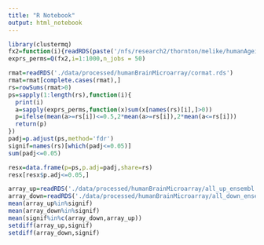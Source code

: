 ```yaml
---
title: "R Notebook"
output: html_notebook
---
```


```r
library(clustermq)
fx2=function(i){readRDS(paste('/nfs/research2/thornton/melike/humanAgeing_CMap/data/processed/permutation/cormat/perm',i,'.rds',sep=''))}
exprs_perms=Q(fx2,i=1:1000,n_jobs = 50)
```

```r
rmat=readRDS('./data/processed/humanBrainMicroarray/cormat.rds')
rmat=rmat[complete.cases(rmat),]
rs=rowSums(rmat>0)
ps=sapply(1:length(rs),function(i){
  print(i)
  a=sapply(exprs_perms,function(x)sum(x[names(rs)[i],]>0))
  p=ifelse(mean(a>=rs[i])<=0.5,2*mean(a>=rs[i]),2*mean(a<=rs[i]))
  return(p)
})
padj=p.adjust(ps,method='fdr')
signif=names(rs)[which(padj<=0.05)]
sum(padj<=0.05)
```

```r
resx=data.frame(p=ps,p.adj=padj,share=rs)
resx[resx$p.adj<=0.05,]
```

```r
array_up=readRDS('./data/processed/humanBrainMicroarray/all_up_ensembl.rds')
array_down=readRDS('./data/processed/humanBrainMicroarray/all_down_ensembl.rds')
mean(array_up%in%signif)
mean(array_down%in%signif)
mean(signif%in%c(array_down,array_up))
setdiff(array_up,signif)
setdiff(array_down,signif)
```

